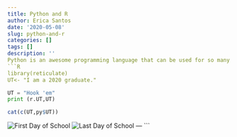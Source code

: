 ```yaml
---
title: Python and R
author: Erica Santos
date: '2020-05-08'
slug: python-and-r
categories: []
tags: []
description: ''
Python is an awesome programming language that can be used for so many things. Reticulate is a package that can be used to let R and Python play together. In this case I am using this feature to share my graduation pride! The first picture is me on my first day of school in 2016. The second is me on my last day of school in 2020. It is now four year laters and I have learned so much...including how to make my own website!!
```R
library(reticulate)
UT<- "I am a 2020 graduate."
```

```python
UT = "Hook 'em"
print (r.UT,UT)
```

```R
cat(c(UT,py$UT))
```
![First Day of School](/blog/2020-05-08-python-and-r_files/IMG_3996.jpg)
![Last Day of School](/blog/2020-05-08-python-and-r_files/IMG_7206.JPG)
---
```


